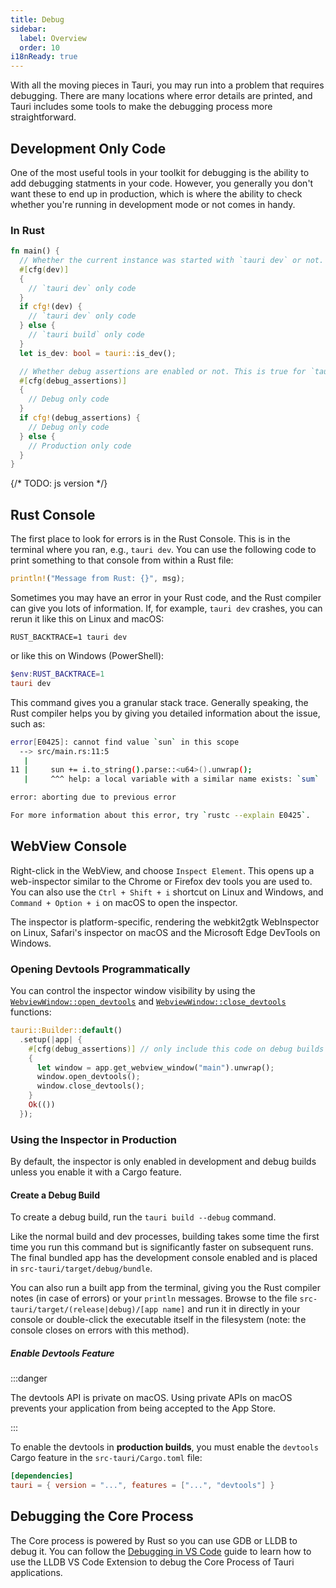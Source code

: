 ```yaml
---
title: Debug
sidebar:
  label: Overview
  order: 10
i18nReady: true
---
```



With all the moving pieces in Tauri, you may run into a problem that requires debugging. There are many locations where error details are printed, and Tauri includes some tools to make the debugging process more straightforward.

## Development Only Code

One of the most useful tools in your toolkit for debugging is the ability to add debugging statments in your code. However, you generally you don't want these to end up in production, which is where the ability to check whether you're running in development mode or not comes in handy.

### In Rust

```rs frame=none
fn main() {
  // Whether the current instance was started with `tauri dev` or not.
  #[cfg(dev)]
  {
    // `tauri dev` only code
  }
  if cfg!(dev) {
    // `tauri dev` only code
  } else {
    // `tauri build` only code
  }
  let is_dev: bool = tauri::is_dev();

  // Whether debug assertions are enabled or not. This is true for `tauri dev` and `tauri build --debug`.
  #[cfg(debug_assertions)]
  {
    // Debug only code
  }
  if cfg!(debug_assertions) {
    // Debug only code
  } else {
    // Production only code
  }
}
```

{/* TODO: js version */}

## Rust Console

The first place to look for errors is in the Rust Console. This is in the terminal where you ran, e.g., `tauri dev`. You can use the following code to print something to that console from within a Rust file:

```rust frame=none
println!("Message from Rust: {}", msg);
```

Sometimes you may have an error in your Rust code, and the Rust compiler can give you lots of information. If, for example, `tauri dev` crashes, you can rerun it like this on Linux and macOS:

```shell frame=none
RUST_BACKTRACE=1 tauri dev
```

or like this on Windows (PowerShell):

```powershell frame=none
$env:RUST_BACKTRACE=1
tauri dev
```

This command gives you a granular stack trace. Generally speaking, the Rust compiler helps you by
giving you detailed information about the issue, such as:

```bash frame=none
error[E0425]: cannot find value `sun` in this scope
  --> src/main.rs:11:5
   |
11 |     sun += i.to_string().parse::<u64>().unwrap();
   |     ^^^ help: a local variable with a similar name exists: `sum`

error: aborting due to previous error

For more information about this error, try `rustc --explain E0425`.
```

## WebView Console

Right-click in the WebView, and choose `Inspect Element`. This opens up a web-inspector similar to the Chrome or Firefox dev tools you are used to.
You can also use the `Ctrl + Shift + i` shortcut on Linux and Windows, and `Command + Option + i` on macOS to open the inspector.

The inspector is platform-specific, rendering the webkit2gtk WebInspector on Linux, Safari's inspector on macOS and the Microsoft Edge DevTools on Windows.

### Opening Devtools Programmatically

You can control the inspector window visibility by using the [`WebviewWindow::open_devtools`] and [`WebviewWindow::close_devtools`] functions:

```rust
tauri::Builder::default()
  .setup(|app| {
    #[cfg(debug_assertions)] // only include this code on debug builds
    {
      let window = app.get_webview_window("main").unwrap();
      window.open_devtools();
      window.close_devtools();
    }
    Ok(())
  });
```

### Using the Inspector in Production

By default, the inspector is only enabled in development and debug builds unless you enable it with a Cargo feature.

#### Create a Debug Build

To create a debug build, run the `tauri build --debug` command.

<CommandTabs
  npm="npm run tauri build -- --debug"
  yarn="yarn tauri build --debug"
  pnpm="pnpm tauri build --debug"
  cargo="cargo tauri build --debug"
/>

Like the normal build and dev processes, building takes some time the first time you run this command but is significantly faster on subsequent runs.
The final bundled app has the development console enabled and is placed in `src-tauri/target/debug/bundle`.

You can also run a built app from the terminal, giving you the Rust compiler notes (in case of errors) or your `println` messages. Browse to the file `src-tauri/target/(release|debug)/[app name]` and run it in directly in your console or double-click the executable itself in the filesystem (note: the console closes on errors with this method).

##### Enable Devtools Feature

:::danger

The devtools API is private on macOS. Using private APIs on macOS prevents your application from being accepted to the App Store.

:::

To enable the devtools in **production builds**, you must enable the `devtools` Cargo feature in the `src-tauri/Cargo.toml` file:

```toml
[dependencies]
tauri = { version = "...", features = ["...", "devtools"] }
```

## Debugging the Core Process

The Core process is powered by Rust so you can use GDB or LLDB to debug it. You can follow the [Debugging in VS Code] guide to learn how to use the LLDB VS Code Extension to debug the Core Process of Tauri applications.

[debugging in vs code]: /develop/debug/vscode/
[`WebviewWindow::open_devtools`]: https://docs.rs/tauri/2.0.0-beta/tauri/webview/struct.WebviewWindow.html#method.open_devtools
[`WebviewWindow::close_devtools`]: https://docs.rs/tauri/2.0.0-beta/tauri/webview/struct.WebviewWindow.html#method.close_devtools

